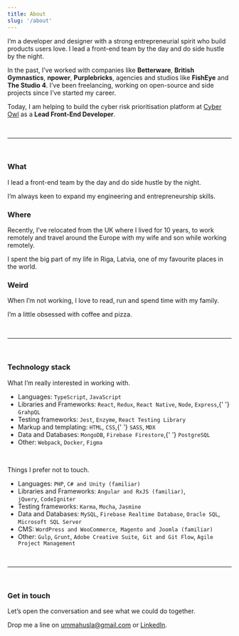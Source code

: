 ---
title: About
slug: '/about'
---

I’m a developer and designer with a strong entrepreneurial spirit who build products users love. I lead a front-end team by the day and do side hustle by the night.

In the past, I’ve worked with companies like <strong>Betterware</strong>, <strong>British Gymnastics</strong>, <strong>npower</strong>, <strong>Purplebricks</strong>, agencies and studios like <strong>FishEye</strong> and <strong>The Studio 4</strong>. I’ve been freelancing, working on open-source and side projects since I’ve started my career.

Today, I am helping to build the cyber risk prioritisation platform at <a href="https://www.cyberowl.io/">Cyber Owl</a> as a <strong>Lead Front-End Developer</strong>.

<br />

---

<br />

### What

I lead a front-end team by the day and do side hustle by the night.

I’m always keen to expand my engineering and entrepreneurship skills.

### Where

Recently, I've relocated from the UK where I lived for 10 years, to work remotely and travel around the Europe with my wife and son while working remotely.

I spent the big part of my life in Riga, Latvia, one of my favourite places in the world.

### Weird

When I’m not working, I love to read, run and spend time with my family.

I’m a little obsessed with coffee and pizza.

<br />

---

<br />

### Technology stack

What I’m really interested in working with.

<ul>
  <li>
    Languages: <code>TypeScript</code>, <code>JavaScript</code>
  </li>
  <li>
    Libraries and Frameworks: <code>React</code>, <code>Redux</code>,
    <code>React Native</code>, <code>Node</code>, <code>Express</code>,{' '}
    <code>GrahpQL</code>
  </li>
  <li>
    Testing frameworks: <code>Jest</code>, <code>Enzyme</code>,
    <code>React Testing Library</code>
  </li>
  <li>
    Markup and templating: <code>HTML</code>, <code>CSS</code>,{' '}
    <code>SASS</code>, <code>MDX</code>
  </li>
  <li>
    Data and Databases: <code>MongoDB</code>, <code>Firebase Firestore</code>,{' '}
    <code>PostgreSQL</code> 
  </li>
  <li>
    Other: <code>Webpack</code>, <code>Docker</code>, <code>Figma</code>
  </li>
</ul>

<br />

Things I prefer not to touch.

<ul>
  <li>
    Languages: <code>PHP</code>, <code>C# and Unity (familiar)</code>
  </li>
  <li>
    Libraries and Frameworks: <code>Angular and RxJS (familiar)</code>, 
    <code>jQuery</code>, <code>CodeIgniter</code>
  </li>
  <li>
    Testing frameworks: <code>Karma</code>, <code>Mocha</code>,
    <code>Jasmine</code> 
  </li>
  <li>
    Data and Databases: <code>MySQL</code>,
    <code>Firebase Realtime Database</code>, <code>Oracle SQL</code>, 
    <code>Microsoft SQL Server</code> 
  </li>
  <li>
    CMS: <code>WordPress and WooCommerce</code>, 
    <code>Magento and Joomla (familiar)</code>
  </li>
  <li>
    Other: <code>Gulp</code>, <code>Grunt</code>,
    <code>Adobe Creative Suite</code>, 
    <code>Git and Git Flow</code>, <code>Agile Project Management</code>
  </li>
</ul>

<br />

---

<br />

### Get in touch

Let’s open the conversation and see what we could do together.

Drop me a line on <a href="mailto:ummahusla@gmail.com" rel="noopener noreferrer" target="_blank">ummahusla@gmail.com</a> or <a href="https://www.linkedin.com/in/edvinsantonovs/" target="_blank">LinkedIn</a>.
